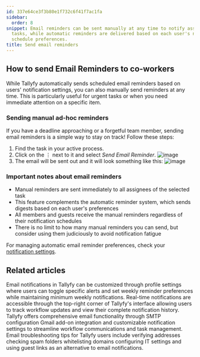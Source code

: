```yaml
---
id: 337e64ce3f3b80e1f732c6f41f7ac1fa
sidebar:
  order: 8
snippet: Email reminders can be sent manually at any time to notify assignees about
  tasks, while automatic reminders are delivered based on each user's notification
  schedule preferences.
title: Send email reminders
---
```


## How to send Email Reminders to co-workers

While Tallyfy automatically sends scheduled email reminders based on users' notification settings, you can also manually send reminders at any time. This is particularly useful for urgent tasks or when you need immediate attention on a specific item.

### Sending manual ad-hoc reminders

If you have a deadline approaching or a forgetful team member, sending email reminders is a simple way to stay on track! Follow these steps:

1. Find the task in your active process.
2. Click on the ⋮ next to it and select _Send Email Reminder_.
   ![image](https://screenshots.tallyfy.com/tallyfy%2Fpro%2Fdesktop-light-resend-task-assignee.png)
3. The email will be sent out and it will look something like this:
   ![image](https://screenshots.tallyfy.com/file-UU4sp6Aop7.png)

### Important notes about email reminders

- Manual reminders are sent immediately to all assignees of the selected task
- This feature complements the automatic reminder system, which sends digests based on each user's preferences
- All members and guests receive the manual reminders regardless of their notification schedules
- There is no limit to how many manual reminders you can send, but consider using them judiciously to avoid notification fatigue

For managing automatic email reminder preferences, check your [notification settings](/products/pro/settings/personal-settings/how-can-i-manage-email-notifications-in-tallyfy/).


## Related articles
<CardGrid>
<LinkTitleCard header="<b>Personal Settings > Manage Email Notifications</b>" href="/products/pro/settings/personal-settings/how-can-i-manage-email-notifications-in-tallyfy/" > Email notifications in Tallyfy can be customized through profile settings where users can toggle specific alerts and set weekly reminder preferences while maintaining minimum weekly notifications. </LinkTitleCard>
<LinkTitleCard header="<b>Tracking And Tasks > Check notifications</b>" href="/products/pro/tracking-and-tasks/how-can-i-view-notifications-in-tallyfy/" > Real-time notifications are accessible through the top-right corner of Tallyfy's interface allowing users to track workflow updates and view their complete notification history. </LinkTitleCard>
<LinkTitleCard header="<b>Integrations > Email and SMTP</b>" href="/products/pro/integrations/email/" > Tallyfy offers comprehensive email functionality through SMTP configuration Gmail add-on integration and customizable notification settings to streamline workflow communications and task management. </LinkTitleCard>
<LinkTitleCard header="<b>Support > Not Receiving Emails from Tallyfy</b>" href="/products/pro/miscellaneous/support/not-receiving-emails-from-tallyfy-how-to-troubleshoot/" > Email troubleshooting tips for Tallyfy users include verifying addresses checking spam folders whitelisting domains configuring IT settings and using guest links as an alternative to email notifications. </LinkTitleCard>
</CardGrid>
